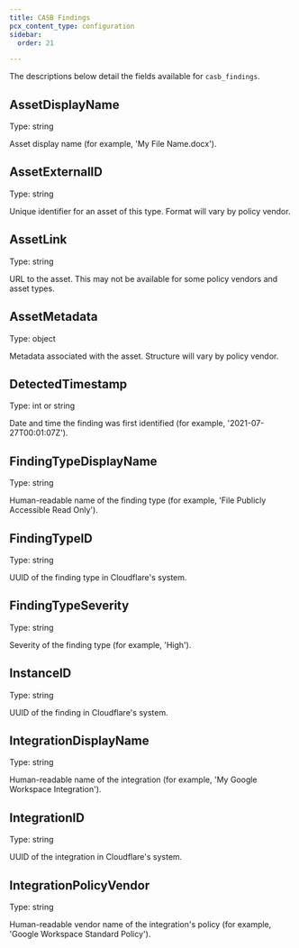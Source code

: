 ```yaml
---
title: CASB Findings
pcx_content_type: configuration
sidebar:
  order: 21

---
```


The descriptions below detail the fields available for `casb_findings`.

## AssetDisplayName

Type: string

Asset display name (for example, 'My File Name.docx').

## AssetExternalID

Type: string

Unique identifier for an asset of this type. Format will vary by policy vendor.

## AssetLink

Type: string

URL to the asset. This may not be available for some policy vendors and asset types.

## AssetMetadata

Type: object

Metadata associated with the asset. Structure will vary by policy vendor.

## DetectedTimestamp

Type: int or string

Date and time the finding was first identified (for example, '2021-07-27T00:01:07Z').

## FindingTypeDisplayName

Type: string

Human-readable name of the finding type (for example, 'File Publicly Accessible Read Only').

## FindingTypeID

Type: string

UUID of the finding type in Cloudflare's system.

## FindingTypeSeverity

Type: string

Severity of the finding type (for example, 'High').

## InstanceID

Type: string

UUID of the finding in Cloudflare's system.

## IntegrationDisplayName

Type: string

Human-readable name of the integration (for example, 'My Google Workspace Integration').

## IntegrationID

Type: string

UUID of the integration in Cloudflare's system.

## IntegrationPolicyVendor

Type: string

Human-readable vendor name of the integration's policy (for example, 'Google Workspace Standard Policy').

